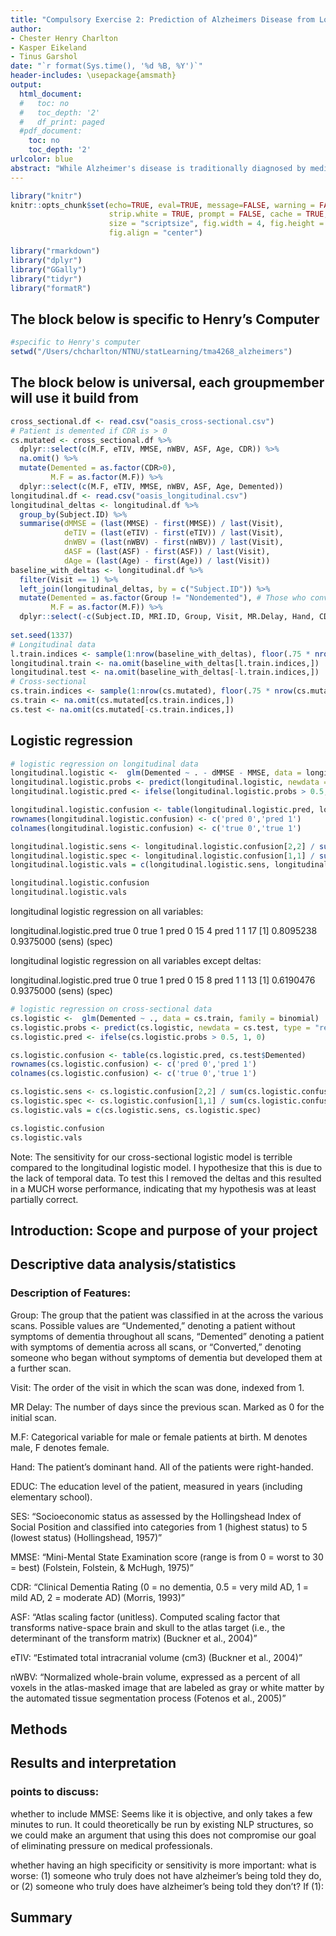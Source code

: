 ```yaml
---
title: "Compulsory Exercise 2: Prediction of Alzheimers Disease from Longitudinal MRI Data"
author:
- Chester Henry Charlton
- Kasper Eikeland
- Tinus Garshol
date: "`r format(Sys.time(), '%d %B, %Y')`"
header-includes: \usepackage{amsmath}
output:
  html_document:
  #   toc: no
  #   toc_depth: '2'
  #   df_print: paged
  #pdf_document:
    toc: no
    toc_depth: '2'
urlcolor: blue
abstract: "While Alzheimer's disease is traditionally diagnosed by medical professionals, in this report we detail the use of statistical learning models to classify Alzheimer's disease. Cross-sectional and Longitudinal MRI data was used from a mix of nondemented and demented patients. This data also included several non-MRI features, such as assessments by medical professionals, education level, and the final diagnosis, which was used as a target variable for the models. The primary models tested were decision trees(?) using the random forest method, support vector machines, and logistic regression. Support vector machines and decision trees were chosen based on applicability, and logistic regression was chosen due to its relevance and consistent use in the mdeical field. [sentence describing results - we don't have this yet]. While the significance of this report was lessened in ambition by the lack of data for patients who were converted from nondemented to demented, it still holds value as a way for screening patients without the assistance of a doctor, and in the more explainable models provides a way to determine the relative importance of variables in relation to Alzheimer's disease. Furthermore, by applying our models both to the corss-sectional and longitudinal data, we can make some conclusions about the efficacy in temporal data in classifying Alzheimer's disease."
---
```


```r
library("knitr")
knitr::opts_chunk$set(echo=TRUE, eval=TRUE, message=FALSE, warning = FALSE, 
                      strip.white = TRUE, prompt = FALSE, cache = TRUE, 
                      size = "scriptsize", fig.width = 4, fig.height = 3,
                      fig.align = "center")

```

```r
library("rmarkdown")
library("dplyr")
library("GGally")
library("tidyr")
library("formatR")
```

## The block below is specific to Henry's Computer
```r
#specific to Henry's computer
setwd("/Users/chcharlton/NTNU/statLearning/tma4268_alzheimers")
```

## The block below is universal, each groupmember will use it build from
```r
cross_sectional.df <- read.csv("oasis_cross-sectional.csv")
# Patient is demented if CDR is > 0
cs.mutated <- cross_sectional.df %>%
  dplyr::select(c(M.F, eTIV, MMSE, nWBV, ASF, Age, CDR)) %>%
  na.omit() %>%
  mutate(Demented = as.factor(CDR>0),
         M.F = as.factor(M.F)) %>%
  dplyr::select(c(M.F, eTIV, MMSE, nWBV, ASF, Age, Demented))
longitudinal.df <- read.csv("oasis_longitudinal.csv")
longitudinal_deltas <- longitudinal.df %>% 
  group_by(Subject.ID) %>%
  summarise(dMMSE = (last(MMSE) - first(MMSE)) / last(Visit), 
            deTIV = (last(eTIV) - first(eTIV)) / last(Visit),
            dnWBV = (last(nWBV) - first(nWBV)) / last(Visit),
            dASF = (last(ASF) - first(ASF)) / last(Visit),
            dAge = (last(Age) - first(Age)) / last(Visit))
baseline_with_deltas <- longitudinal.df %>%
  filter(Visit == 1) %>%
  left_join(longitudinal_deltas, by = c("Subject.ID")) %>%
  mutate(Demented = as.factor(Group != "Nondemented"), # Those who converted became demented
         M.F = as.factor(M.F)) %>% 
  dplyr::select(-c(Subject.ID, MRI.ID, Group, Visit, MR.Delay, Hand, CDR, SES)) 
  
set.seed(1337)
# Longitudinal data
l.train.indices <- sample(1:nrow(baseline_with_deltas), floor(.75 * nrow(baseline_with_deltas)))
longitudinal.train <- na.omit(baseline_with_deltas[l.train.indices,])
longitudinal.test <- na.omit(baseline_with_deltas[-l.train.indices,])
# Cross-sectional
cs.train.indices <- sample(1:nrow(cs.mutated), floor(.75 * nrow(cs.mutated)))
cs.train <- na.omit(cs.mutated[cs.train.indices,])
cs.test <- na.omit(cs.mutated[-cs.train.indices,])
```

## Logistic regression

```r
# logistic regression on longitudinal data
longitudinal.logistic <-  glm(Demented ~ . - dMMSE - MMSE, data = longitudinal.train, family = binomial)
longitudinal.logistic.probs <- predict(longitudinal.logistic, newdata = longitudinal.test, type = "response")
longitudinal.logistic.pred <- ifelse(longitudinal.logistic.probs > 0.5, 1, 0)

longitudinal.logistic.confusion <- table(longitudinal.logistic.pred, longitudinal.test$Demented)
rownames(longitudinal.logistic.confusion) <- c('pred 0','pred 1')
colnames(longitudinal.logistic.confusion) <- c('true 0','true 1')

longitudinal.logistic.sens <- longitudinal.logistic.confusion[2,2] / sum(longitudinal.logistic.confusion[,2])
longitudinal.logistic.spec <- longitudinal.logistic.confusion[1,1] / sum(longitudinal.logistic.confusion[,1])
longitudinal.logistic.vals = c(longitudinal.logistic.sens, longitudinal.logistic.spec)

longitudinal.logistic.confusion
longitudinal.logistic.vals

```
longitudinal logistic regression on all variables: 

longitudinal.logistic.pred true 0 true 1
                    pred 0     15      4
                    pred 1      1     17
[1] 0.8095238 0.9375000
     (sens)     (spec)
 
longitudinal logistic regression on all variables except deltas: 

longitudinal.logistic.pred true 0 true 1
                    pred 0     15      8
                    pred 1      1     13
[1] 0.6190476 0.9375000
     (sens)    (spec)


```r
# logistic regression on cross-sectional data
cs.logistic <-  glm(Demented ~ ., data = cs.train, family = binomial)
cs.logistic.probs <- predict(cs.logistic, newdata = cs.test, type = "response")
cs.logistic.pred <- ifelse(cs.logistic.probs > 0.5, 1, 0)

cs.logistic.confusion <- table(cs.logistic.pred, cs.test$Demented)
rownames(cs.logistic.confusion) <- c('pred 0','pred 1')
colnames(cs.logistic.confusion) <- c('true 0','true 1')

cs.logistic.sens <- cs.logistic.confusion[2,2] / sum(cs.logistic.confusion[,2])
cs.logistic.spec <- cs.logistic.confusion[1,1] / sum(cs.logistic.confusion[,1])
cs.logistic.vals = c(cs.logistic.sens, cs.logistic.spec)

cs.logistic.confusion
cs.logistic.vals
```


Note: The sensitivity for our cross-sectional logistic model is terrible compared to the longitudinal logistic model. I hypothesize that this is due to the lack of temporal data. To test this I removed the deltas and this resulted in a MUCH worse performance, indicating that my hypothesis was at least partially correct. 






## Introduction: Scope and purpose of your project


## Descriptive data analysis/statistics

### Description of Features:

Group: The group that the patient was classified in at the across the various scans. Possible values are "Undemented," denoting a patient without symptoms of dementia throughout all scans, "Demented" denoting a patient with symptoms of dementia across all scans, or "Converted," denoting someone who began without symptoms of dementia but developed them at a further scan.

Visit: The order of the visit in which the scan was done, indexed from 1.

MR Delay: The number of days since the previous scan. Marked as 0 for the initial scan.

M.F: Categorical variable for male or female patients at birth. M denotes male, F denotes female.

Hand: The patient's dominant hand. All of the patients were right-handed.

EDUC: The education level of the patient, measured in years (including elementary school).

SES: "Socioeconomic status as assessed by the Hollingshead Index of Social Position and classified into categories from 1 (highest status) to 5 (lowest status) (Hollingshead, 1957)"

MMSE: "Mini-Mental State Examination score (range is from 0 = worst to 30 = best) (Folstein, Folstein, & McHugh, 1975)"

CDR: "Clinical Dementia Rating (0 = no dementia, 0.5 = very mild AD, 1 = mild AD, 2 = moderate AD) (Morris, 1993)"

ASF: "Atlas scaling factor (unitless). Computed scaling factor that transforms native-space brain and skull to the atlas target (i.e., the determinant of the transform matrix) (Buckner et al., 2004)"

eTIV: "Estimated total intracranial volume (cm3) (Buckner et al., 2004)"

nWBV: "Normalized whole-brain volume, expressed as a percent of all voxels in the atlas-masked image that are labeled as gray or white matter by the automated tissue segmentation process (Fotenos et al., 2005)"



## Methods


## Results and interpretation

### points to discuss:

whether to include MMSE: Seems like it is objective, and only takes a few minutes to run. It could theoretically be run by existing NLP structures, so we could make an argument that using this does not compromise our goal of eliminating pressure on medical professionals. 

whether having an high specificity or sensitivity is more important: what is worse: (1) someone who truly does not have alzheimer's being told they do, or (2) someone who truly does have alzheimer's being told they don't? If (1): 




## Summary
